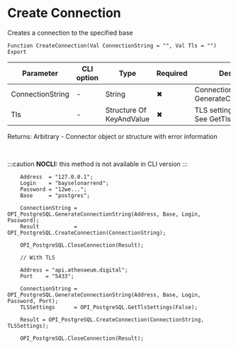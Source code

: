 ﻿---
sidebar_position: 1
description: Create Connection  and other functions to work with PostgreSQL in the Open Integration Package, a free open-source integration library for 1C:Enterprise 8, OneScript and CLI
keywords: [1C, 1С, 1С:Enterprise, 1С:Enterprise 8.3, API, Integration, Services, Exchange, OneScript, CLI, PostgreSQL]
---


# Create Connection 
 Creates a connection to the specified base



`Function CreateConnection(Val ConnectionString = "", Val Tls = "") Export`

  | Parameter | CLI option | Type | Required | Description |
  |-|-|-|-|-|
  | ConnectionString | - | String | &#x2716; | Connection string. See GenerateConnectionString |
  | Tls | - | Structure Of KeyAndValue | &#x2716; | TLS settings, if necessary. See GetTlsSettings |

  
  Returns:  Arbitrary - Connector object or structure with error information

<br/>


:::caution
**NOCLI:** this method is not available in CLI version
:::
<br/>



```bsl title="1C:Enterprise/OneScript code example"
    Address  = "127.0.0.1";
    Login    = "bayselonarrend";
    Password = "12we...";
    Base     = "postgres";

    ConnectionString = OPI_PostgreSQL.GenerateConnectionString(Address, Base, Login, Password);
    Result           = OPI_PostgreSQL.CreateConnection(ConnectionString);

    OPI_PostgreSQL.CloseConnection(Result);

    // With TLS

    Address = "api.athenaeum.digital";
    Port    = "5433";

    ConnectionString = OPI_PostgreSQL.GenerateConnectionString(Address, Base, Login, Password, Port);
    TLSSettings      = OPI_PostgreSQL.GetTlsSettings(False);

    Result = OPI_PostgreSQL.CreateConnection(ConnectionString, TLSSettings);

    OPI_PostgreSQL.CloseConnection(Result);
```
 




